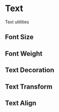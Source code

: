 
<Meta title="Utilities/Text" component={CSS} argTypes={stories.argTypes} />

# Text

Text utilities

<Canvas>
    <Story story={stories.TextProps} name="Text Props" />
</Canvas>

<ArgsTable story="Text Props" />

## Font Size

<Canvas>
    <Story story={stories.FontSize} />
</Canvas>

## Font Weight

<Canvas>
    <Story story={stories.FontWeight} />
</Canvas>

## Text Decoration

<Canvas>
    <Story story={stories.TextDecoration} />
</Canvas>

## Text Transform

<Canvas>
    <Story story={stories.TextTransform} />
</Canvas>

## Text Align

<Canvas>
    <Story story={stories.TextAlign} />
</Canvas>
